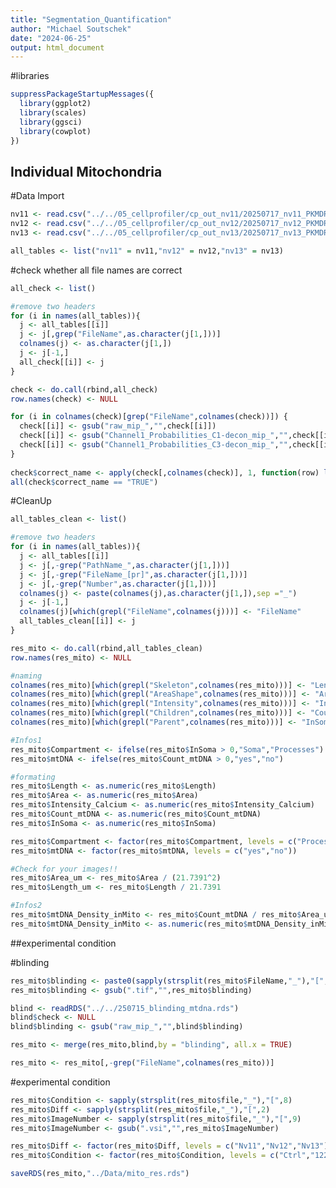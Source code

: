 ```yaml
---
title: "Segmentation_Quantification"
author: "Michael Soutschek"
date: "2024-06-25"
output: html_document
---
```


#libraries
```r
suppressPackageStartupMessages({
  library(ggplot2)
  library(scales)
  library(ggsci)
  library(cowplot)
})
```


## Individual Mitochondria

#Data Import
```r
nv11 <- read.csv("../../05_cellprofiler/cp_out_nv11/20250717_nv11_PKMDR_Mitochondria.csv")
nv12 <- read.csv("../../05_cellprofiler/cp_out_nv12/20250717_nv12_PKMDR_Mitochondria.csv")
nv13 <- read.csv("../../05_cellprofiler/cp_out_nv13/20250717_nv13_PKMDR_Mitochondria.csv")
```

```r
all_tables <- list("nv11" = nv11,"nv12" = nv12,"nv13" = nv13)
```

#check whether all file names are correct

```r
all_check <- list()
```

```r
#remove two headers
for (i in names(all_tables)){
  j <- all_tables[[i]]
  j <- j[,grep("FileName",as.character(j[1,]))]
  colnames(j) <- as.character(j[1,])
  j <- j[-1,]
  all_check[[i]] <- j
}

check <- do.call(rbind,all_check)
row.names(check) <- NULL
```

```r
for (i in colnames(check)[grep("FileName",colnames(check))]) {
  check[[i]] <- gsub("raw_mip_","",check[[i]])
  check[[i]] <- gsub("Channel1_Probabilities_C1-decon_mip_","",check[[i]])
  check[[i]] <- gsub("Channel1_Probabilities_C3-decon_mip_","",check[[i]])
}
  
check$correct_name <- apply(check[,colnames(check)], 1, function(row) length(unique(row)) == 1)
all(check$correct_name == "TRUE")
```

#CleanUp

```r
all_tables_clean <- list()
```


```r
#remove two headers
for (i in names(all_tables)){
  j <- all_tables[[i]]
  j <- j[,-grep("PathName_",as.character(j[1,]))]
  j <- j[,-grep("FileName_[pr]",as.character(j[1,]))]
  j <- j[,-grep("Number",as.character(j[1,]))]
  colnames(j) <- paste(colnames(j),as.character(j[1,]),sep ="_")
  j <- j[-1,]
  colnames(j)[which(grepl("FileName",colnames(j)))] <- "FileName"
  all_tables_clean[[i]] <- j
}

res_mito <- do.call(rbind,all_tables_clean)
row.names(res_mito) <- NULL
```


```r
#naming
colnames(res_mito)[which(grepl("Skeleton",colnames(res_mito)))] <- "Length"
colnames(res_mito)[which(grepl("AreaShape",colnames(res_mito)))] <- "Area"
colnames(res_mito)[which(grepl("Intensity",colnames(res_mito)))] <- "Intensity_Calcium"
colnames(res_mito)[which(grepl("Children",colnames(res_mito)))] <- "Count_mtDNA"
colnames(res_mito)[which(grepl("Parent",colnames(res_mito)))] <- "InSoma"
```

```r
#Infos1
res_mito$Compartment <- ifelse(res_mito$InSoma > 0,"Soma","Processes")
res_mito$mtDNA <- ifelse(res_mito$Count_mtDNA > 0,"yes","no")
```

```r
#formating
res_mito$Length <- as.numeric(res_mito$Length)
res_mito$Area <- as.numeric(res_mito$Area)
res_mito$Intensity_Calcium <- as.numeric(res_mito$Intensity_Calcium)
res_mito$Count_mtDNA <- as.numeric(res_mito$Count_mtDNA)
res_mito$InSoma <- as.numeric(res_mito$InSoma)

res_mito$Compartment <- factor(res_mito$Compartment, levels = c("Processes","Soma"))
res_mito$mtDNA <- factor(res_mito$mtDNA, levels = c("yes","no"))
```

```r
#Check for your images!!
res_mito$Area_um <- res_mito$Area / (21.7391^2)
res_mito$Length_um <- res_mito$Length / 21.7391
```

```r
#Infos2
res_mito$mtDNA_Density_inMito <- res_mito$Count_mtDNA / res_mito$Area_um 
res_mito$mtDNA_Density_inMito <- as.numeric(res_mito$mtDNA_Density_inMito)
```


##experimental condition

#blinding
```r
res_mito$blinding <- paste0(sapply(strsplit(res_mito$FileName,"_"),"[",5),"_",sapply(strsplit(res_mito$FileName,"_"),"[",6))
res_mito$blinding <- gsub(".tif","",res_mito$blinding)
```

```r
blind <- readRDS("../../250715_blinding_mtdna.rds")
blind$check <- NULL
blind$blinding <- gsub("raw_mip_","",blind$blinding)
```

```r
res_mito <- merge(res_mito,blind,by = "blinding", all.x = TRUE)
```

```r
res_mito <- res_mito[,-grep("FileName",colnames(res_mito))]
```


#experimental condition
```r
res_mito$Condition <- sapply(strsplit(res_mito$file,"_"),"[",8)
res_mito$Diff <- sapply(strsplit(res_mito$file,"_"),"[",2)
res_mito$ImageNumber <- sapply(strsplit(res_mito$file,"_"),"[",9)
res_mito$ImageNumber <- gsub(".vsi","",res_mito$ImageNumber)
```

```r
res_mito$Diff <- factor(res_mito$Diff, levels = c("Nv11","Nv12","Nv13"))
res_mito$Condition <- factor(res_mito$Condition, levels = c("Ctrl","1229"))
```


```r
saveRDS(res_mito,"../Data/mito_res.rds")
```
